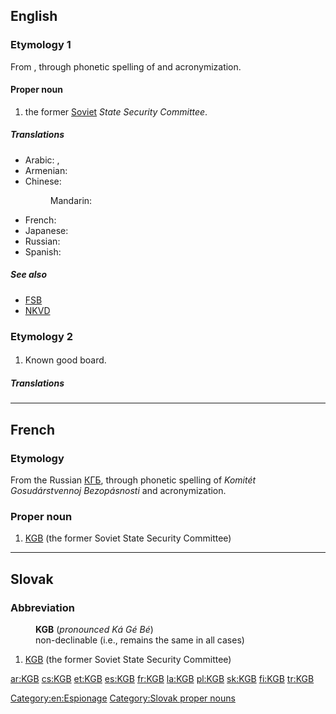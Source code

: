 ==English==
{{wikipedia}}

===Etymology 1===
From {{etyl|ru}} {{term|КГБ|lang=ru}}, through phonetic spelling of {{term|Комитет государственной безопасности|lang=ru|tr=Komitét gosudárstvennoj bezopásnosti||State Security Committee}} and acronymization.

====Proper noun====
{{en-proper noun}}

# the former [[Soviet]] ''State Security Committee''.

=====Translations=====
{{trans-top|Soviet KGB}}
* Arabic: {{t|ar|كي جي بي|m|tr=key jii bii}}, {{t|ar|كاي جي بي|m|tr=kay jii bii}}
* Armenian: {{t-|hy|ՊԱԿ|tr=PAK}}
* Chinese:
*: Mandarin: {{t|cmn|克格勃|tr=kègébó|sc=Hani}}
{{trans-mid}}
* French: {{t-|fr|KGB|m}}
* Japanese: {{t|ja|ケイジービー|tr=kei-jī-bī}}
* Russian: {{t+|ru|КГБ|m|tr=ka-ge-bé}}
* Spanish: {{t+|es|KGB|m}}
{{trans-bottom}}

=====See also=====
* [[FSB]]
* [[NKVD]]

===Etymology 2===

===={{initialism}}====
{{en-noun}}

# {{electronics}} Known good board.

=====Translations=====
{{trans-top|Known Good Board}}
{{trans-mid}}
{{trans-bottom}}

[[Category:en:Espionage]]

----

==French==

===Etymology===
From the Russian [[КГБ]], through phonetic spelling of ''Komitét Gosudárstvennoj Bezopásnosti'' and acronymization.

===Proper noun===
{{infl|fr|proper noun|m}}

# [[#English|KGB]] (the former Soviet State Security Committee)

----

==Slovak==

===Abbreviation===
: '''KGB''' {{n}} (''pronounced Ká Gé Bé'')
: non-declinable (i.e., remains the same in all cases)

# [[KGB]] (the former Soviet State Security Committee)

{{attention|sk|a mess}}

[[Category:Slovak proper nouns]]

[[ar:KGB]]
[[cs:KGB]]
[[et:KGB]]
[[es:KGB]]
[[fr:KGB]]
[[la:KGB]]
[[pl:KGB]]
[[sk:KGB]]
[[fi:KGB]]
[[tr:KGB]]